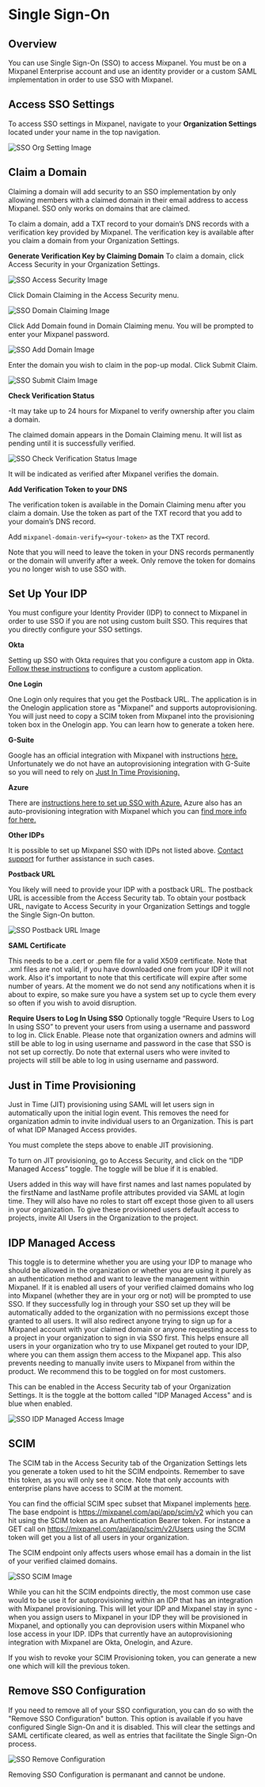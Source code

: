 
# Single Sign-On

## Overview

You can use Single Sign-On (SSO) to access Mixpanel. You must be on a Mixpanel Enterprise account and use an identity provider or a custom SAML implementation in order to use SSO with Mixpanel. 

## Access SSO Settings

To access SSO settings in Mixpanel, navigate to your **Organization Settings** located under your name in the top navigation.

![SSO Org Setting Image](/sso_org_setting.png)

## Claim a Domain

Claiming a domain will add security to an SSO implementation by only allowing members with a claimed domain in their email address to access Mixpanel. SSO only works on domains that are claimed. 

To claim a domain, add a TXT record to your domain’s DNS records with a verification key provided by Mixpanel. The verification key is available after you claim a domain from your Organization Settings.

**Generate Verification Key by Claiming Domain**
To claim a domain, click Access Security in your Organization Settings.

![SSO Access Security Image](/sso_access_security.png)

Click Domain Claiming in the Access Security menu.

![SSO Domain Claiming Image](/sso_domain_claiming.png)

Click Add Domain found in Domain Claiming menu. You will be prompted to enter your Mixpanel password.

![SSO Add Domain Image](/sso_add_domain.png)

Enter the domain you wish to claim in the pop-up modal. Click Submit Claim.

![SSO Submit Claim Image](/sso_submit_claim.png)

**Check Verification Status**

-It may take up to 24 hours for Mixpanel to verify ownership after you claim a domain.

The claimed domain appears in the Domain Claiming menu. It will list as pending until it is successfully verified.

![SSO Check Verification Status Image](/sso_check_verification_status.png)

It will be indicated as verified after Mixpanel verifies the domain.

**Add Verification Token to your DNS**

The verification token is available in the Domain Claiming menu after you claim a domain. Use the token as part of the TXT record that you add to your domain’s DNS record.

Add `mixpanel-domain-verify=<your-token>` as the TXT record.

Note that you will need to leave the token in your DNS records permanently or the domain will unverify after a week. Only remove the token for domains you no longer wish to use SSO with.

## Set Up Your IDP
  
You must configure your Identity Provider (IDP) to connect to Mixpanel in order to use SSO if you are not using custom built SSO. This requires that you directly configure your SSO settings.

**Okta**
  
Setting up SSO with Okta requires that you configure a custom app in Okta. [Follow these instructions](/docs/access-security/single-sign-on/okta) to configure a custom application.

**One Login**

One Login only requires that you get the Postback URL. The application is in the Onelogin application store as "Mixpanel" and supports autoprovisioning. You will just need to copy a SCIM token from Mixpanel into the provisioning token box in the Onelogin app. You can learn how to generate a token here.
  
**G-Suite**
  
Google has an official integration with Mixpanel with instructions [here.](https://support.google.com/a/answer/7553416) Unfortunately we do not have an autoprovisioning integration with G-Suite so you will need to rely on [Just In Time Provisioning.](/docs/access-security/single-sign-on/overview#just-in-time-provisioning)

**Azure**

There are [instructions here to set up SSO with Azure.](/docs/access-security/single-sign-on/azure) Azure also has an auto-provisioning integration with Mixpanel which you can [find more info for here.](https://learn.microsoft.com/en-us/azure/active-directory/saas-apps/mixpanel-provisioning-tutorial)

**Other IDPs**

It is possible to set up Mixpanel SSO with IDPs not listed above. [Contact support](https://mixpanel.com/get-support) for further assistance in such cases.

**Postback URL**
 
You likely will need to provide your IDP with a postback URL. The postback URL is accessible from the Access Security tab. To obtain your postback URL, navigate to Access Security in your Organization Settings and toggle the Single Sign-On button.
  
![SSO Postback URL Image](/sso_postback_url.png)

**SAML Certificate**

This needs to be a .cert or .pem file for a valid X509 certificate. Note that .xml files are not valid, if you have downloaded one from your IDP it will not work. Also it's important to note that this certificate will expire after some number of years. At the moment we do not send any notifications when it is about to expire, so make sure you have a system set up to cycle them every so often if you wish to avoid disruption.

**Require Users to Log In Using SSO**
Optionally toggle “Require Users to Log In using SSO” to prevent your users from using a username and password to log in. Click Enable. Please note that organization owners and admins will still be able to log in using username and password in the case that SSO is not set up correctly.
Do note that external users who were invited to projects will still be able to log in using username and password.

## Just in Time Provisioning

Just in Time (JIT) provisioning using SAML will let users sign in automatically upon the initial login event. This removes the need for organization admin to invite individual users to an Organization. This is part of what IDP Managed Access provides.

You must complete the steps above to enable JIT provisioning. 

To turn on JIT provisioning, go to Access Security, and click on the “IDP Managed Access” toggle. The toggle will be blue if it is enabled.

Users added in this way will have first names and last names populated by the firstName and lastName profile attributes provided via SAML at login time. They will also have no roles to start off except those given to all users in your organization. To give these provisioned users default access to projects, invite All Users in the Organization to the project.
  
## IDP Managed Access
  
This toggle is to determine whether you are using your IDP to manage who should be allowed in the organization or whether you are using it purely as an authentication method and want to leave the management within Mixpanel. If it is enabled all users of your verified claimed domains who log into Mixpanel (whether they are in your org or not) will be prompted to use SSO. If they successfully log in through your SSO set up they will be automatically added to the organization with no permissions except those granted to all users. It will also redirect anyone trying to sign up for a Mixpanel account with your claimed domain or anyone requesting access to a project in your organization to sign in via SSO first. This helps ensure all users in your organization who try to use Mixpanel get routed to your IDP, where you can them assign them access to the Mixpanel app. This also prevents needing to manually invite users to Mixpanel from within the product. We recommend this to be toggled on for most customers.

This can be enabled in the Access Security tab of your Organization Settings. It is the toggle at the bottom called "IDP Managed Access" and is blue when enabled.
  
![SSO IDP Managed Access Image](/sso_idp_managed_access.png)

## SCIM

The SCIM tab in the Access Security tab of the Organization Settings lets you generate a token used to hit the SCIM endpoints. Remember to save this token, as you will only see it once. Note that only accounts with enterprise plans have access to SCIM at the moment.

You can find the official SCIM spec subset that Mixpanel implements [here](https://datatracker.ietf.org/doc/html/rfc7644). The base endpoint is https://mixpanel.com/api/app/scim/v2 which you can hit using the SCIM token as an Authentication Bearer token. For instance a GET call on https://mixpanel.com/api/app/scim/v2/Users using the SCIM token will get you a list of all users in your organization. 

<Callout type="info">
  The SCIM endpoint only affects users whose email has a domain in the list of your verified claimed domains.
</Callout>
 
![SSO SCIM Image](/sso_scim.png)
  
While you can hit the SCIM endpoints directly, the most common use case would to be use it for autoprovisioning within an IDP that has an integration with Mixpanel provisioning. This will let your IDP and Mixpanel stay in sync - when you assign users to Mixpanel in your IDP they will be provisioned in Mixpanel, and optionally you can deprovision users within Mixpanel who lose access in your IDP. IDPs that currently have an autoprovisioning integration with Mixpanel are Okta, Onelogin, and Azure.

If you wish to revoke your SCIM Provisioning token, you can generate a new one which will kill the previous token.

## Remove SSO Configuration

If you need to remove all of your SSO configuration, you can do so with the "Remove SSO Configuration" button. This option is available if you have configured Single Sign-On and it is disabled. This will clear the settings and SAML certificate cleared, as well as entries that facilitate the Single Sign-On process.

![SSO Remove Configuration](/sso_remove_config.png)

<Callout type="warning">
  Removing SSO Configuration is permanant and cannot be undone.
</Callout>

